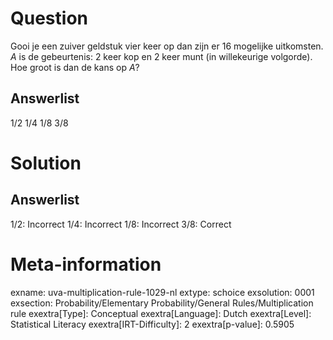 Question
========

Gooi je een zuiver geldstuk vier keer op dan zijn er 16 mogelijke
uitkomsten. *A* is de gebeurtenis: 2 keer kop en 2 keer munt (in
willekeurige volgorde). Hoe groot is dan de kans op *A*?

Answerlist
----------

1/2
1/4
1/8
3/8

Solution
========

Answerlist
----------

1/2: Incorrect
1/4: Incorrect
1/8: Incorrect
3/8: Correct

Meta-information
================
exname: uva-multiplication-rule-1029-nl
extype: schoice
exsolution: 0001
exsection: Probability/Elementary Probability/General Rules/Multiplication rule
exextra[Type]: Conceptual
exextra[Language]: Dutch
exextra[Level]: Statistical Literacy
exextra[IRT-Difficulty]: 2
exextra[p-value]: 0.5905
